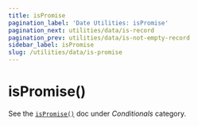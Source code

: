 ```yaml
---
title: isPromise
pagination_label: 'Date Utilities: isPromise'
pagination_next: utilities/data/is-record
pagination_prev: utilities/data/is-not-empty-record
sidebar_label: isPromise
slug: /utilities/data/is-promise
---
```



<PackageCaption packageName='@spa-tools/utilities' />

# isPromise()

See the [`isPromise()`](../conditionals/is-promise) doc under _Conditionals_ category.
